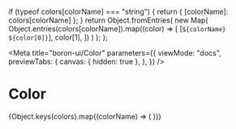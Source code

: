   if (typeof colors[colorName] === "string") {
    return { [colorName]: colors[colorName] };
  }
  return Object.fromEntries(
    new Map(
      Object.entries(colors[colorName]).map((color) => [
        [`${colorName} ${color[0]}`],
        color[1],
      ])
    )
  );
};

<Meta
  title="boron-ui/Color"
  parameters={{
    viewMode: "docs",
    previewTabs: {
      canvas: { hidden: true },
    },
  }}
/>

# Color

<ColorPalette>
  {Object.keys(colors).map((colorName) => (
    <ColorItem title={colorName} colors={getColors(colorName)} />
  ))}
</ColorPalette>
